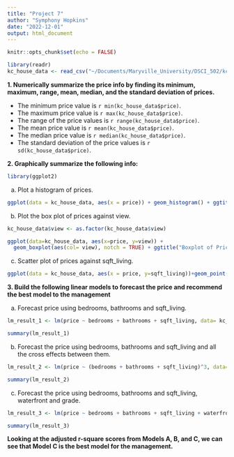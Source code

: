 ```yaml
---
title: "Project 7"
author: "Symphony Hopkins"
date: "2022-12-01"
output: html_document
---
```


```r
knitr::opts_chunk$set(echo = FALSE)
```

```r
library(readr)
kc_house_data <- read_csv("~/Documents/Maryville_University/DSCI_502/kc_house_data.csv")
```

**1. Numerically summarize the price info by finding its minimum, maximum, range, mean, median, and the standard deviation of prices.**

-   The minimum price value is `r min(kc_house_data$price)`.
-   The maximum price value is `r max(kc_house_data$price)`.
-   The range of the price values is `r range(kc_house_data$price)`.
-   The mean price value is `r mean(kc_house_data$price)`.
-   The median price value is `r median(kc_house_data$price)`.
-   The standard deviation of the price values is `r sd(kc_house_data$price)`.

**2. Graphically summarize the following info:**

```r
library(ggplot2)
```

a. Plot a histogram of prices.

```r
ggplot(data = kc_house_data, aes(x = price)) + geom_histogram() + ggtitle("Histogram of Prices") + xlab(" Prices") + ylab("Count")
```

b. Plot the box plot of prices against view.

```r
kc_house_data$view <- as.factor(kc_house_data$view)

ggplot(data=kc_house_data, aes(x=price, y=view)) + 
  geom_boxplot(aes(col= view), notch = TRUE) + ggtitle("Boxplot of Prices Against View") + xlab("Prices") + ylab("View")
```

c. Scatter plot of prices against sqft_living.

```r
ggplot(data = kc_house_data, aes(x = price, y=sqft_living))+geom_point() + geom_smooth() + ggtitle("Scatterplot of Prices Against Sqft Living") + xlab("Prices") + ylab("Sqft Living")
```

**3. Build the following linear models to forecast the price and recommend the best model to the management**

a. Forecast price using bedrooms, bathrooms and sqft_living.

```r
lm_result_1 <- lm(price ~ bedrooms + bathrooms + sqft_living, data= kc_house_data)

summary(lm_result_1)

```

b. Forecast the price using bedrooms, bathrooms and sqft_living and all the cross effects between them.

```r
lm_result_2 <- lm(price ~ (bedrooms + bathrooms + sqft_living)^3, data= kc_house_data)

summary(lm_result_2)
```

c. Forecast the price using bedrooms, bathrooms and sqft_living, waterfront and grade.

```r
lm_result_3 <- lm(price ~ bedrooms + bathrooms + sqft_living + waterfront + grade, data= kc_house_data)

summary(lm_result_3)
```

**Looking at the adjusted r-square scores from Models A, B, and C, we can see that Model C is the best model for the management.**



